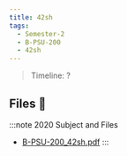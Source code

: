 ```yaml
---
title: 42sh
tags:
  - Semester-2
  - B-PSU-200
  - 42sh
---
```

> Timeline: ?


## Files 📂

:::note 2020 Subject and Files
- [B-PSU-200_42sh.pdf](https://github.com/Studio-17/Epitech-Subjects/raw/main/Semester-2/B-PSU-200/42sh/B-PSU-200_42sh.pdf)
:::

